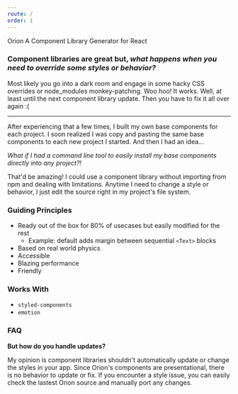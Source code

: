 ```yaml
---
route: /
order: 1
---
```


<Heading fontSize={6} fontWeight={600} mt={5}>Orion</Heading>
<Heading is="h2" fontWeight={600}>A Component Library Generator for React</Heading>

### Component libraries are great but, *what happens when you need to override some styles or behavior?*

Most likely you go into a dark room and engage in some hacky CSS overrides or node_modules monkey-patching. Woo hoo! It works. Well, at least until the next component library update. Then you have to fix it all over again :(

---

After experiencing that a few times, I built my own base components for each project. I soon realized I was copy and pasting the same base components to each new project I started. And then I had an idea...

*What if I had a command line tool to easily install my base components directly into any project?!*

That'd be amazing! I could use a component library without importing from npm and dealing with limitations. Anytime I need to change a style or behavior, I just edit the source right in my project's file system.


### Guiding Principles

- Ready out of the box for 80% of usecases but easily modified for the rest
  - Example: default adds margin between sequential `<Text>` blocks
- Based on real world physics
- Accessible
- Blazing performance
- Friendly

### Works With
- `styled-components`
- `emotion`


### FAQ

**But how do you handle updates?**

My opinion is component libraries shouldn't automatically update or change the styles in your app. Since Orion's components are presentational, there is no behavior to update or fix. If you encounter a style issue, you can easily check the lastest Orion source and manually port any changes.
